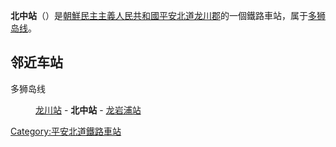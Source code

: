 {{朝鮮半島車站資訊
|公司色 = blue
|文字色 = 
|站名 = 北中站
|圖片 = 
|pxl = 
|圖片說明 =
|前一站 = [[龙川站_(平安北道)|龙川]]
|前一站距離 = 3.5
|後一站距離 = 7.0
|後一站 = [[龙岩浦站|龙岩浦]]
|所屬路線 = [[多狮岛线|多狮岛线]]
|距離 = 3.5
|起點站 = [[龙川站_(平安北道)|龙川]]
|諺文 = 북중역
|朝鮮漢字 = 北中驛
|文觀部式 = 
|馬-賴式 = Pukjung-yŏk
|副站名 = 
|車站編號 = 
|停站路線數 = 
|所屬公司 = [[朝鮮民主主義人民共和國鐵道省|朝鮮民主主義人民共和國鐵道省]]
|所在地 =[[平安北道|平安北道]][[龙川郡|龙川郡]]
|車站構造 = 地面车站
|月台配置 = 
|啟用年月日 =
|廢站年月日 = 
|上下車人次 = 
|統計年度 = 
|轉車 = 
|備註 = 
|全寬備註 = 
}}

'''北中站'''（{{lang-ko|북중역}}）是[[朝鮮民主主義人民共和國|朝鮮民主主義人民共和國]][[平安北道|平安北道]][[龙川郡|龙川郡]]的一個鐵路車站，属于[[多狮岛线|多狮岛线]]。

==邻近车站==
多狮岛线
:[[龙川站_(平安北道)|龙川站]] - '''北中站''' - [[龙岩浦站|龙岩浦站]]

{{朝鲜铁路小作品}}

{{多狮岛线}}

[[Category:平安北道鐵路車站|Category:平安北道鐵路車站]]